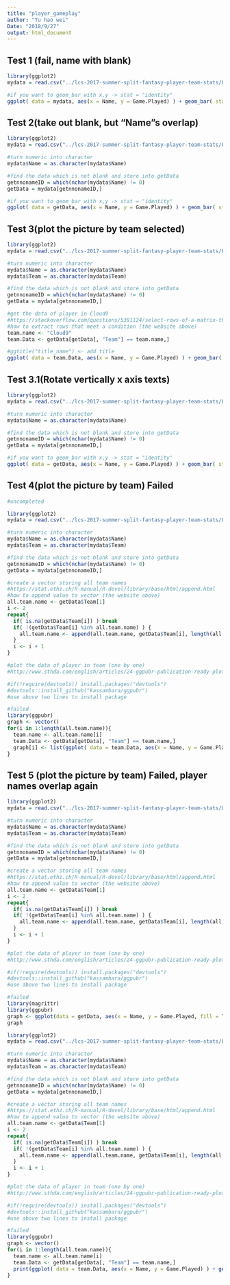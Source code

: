 ```yaml
---
title: "player_gameplay"
author: "Tu hao wei"
Date: "2018/9/27"
output: html_document
---
```


## Test 1 (fail, name with blank)
```r
library(ggplot2)
mydata = read.csv("../lcs-2017-summer-split-fantasy-player-team-stats/LCS Players Stats Summer Split 2017.csv")

#if you want to geom_bar with x,y -> stat = "identity"
ggplot( data = mydata, aes(x = Name, y = Game.Played) ) + geom_bar( stat = "identity" ) 

```

## Test 2(take out blank, but "Name"s overlap)
```r
library(ggplot2)
mydata = read.csv("../lcs-2017-summer-split-fantasy-player-team-stats/LCS Players Stats Summer Split 2017.csv")

#turn numeric into character
mydata$Name = as.character(mydata$Name)  

#find the data which is not blank and store into getData
getnnonameID = which(nchar(mydata$Name) != 0) 
getData = mydata[getnnonameID,]

#if you want to geom_bar with x,y -> stat = "identity"
ggplot( data = getData, aes(x = Name, y = Game.Played) ) + geom_bar( stat = "identity" ) 

```

## Test 3(plot the picture by team selected)
```r
library(ggplot2)
mydata = read.csv("../lcs-2017-summer-split-fantasy-player-team-stats/LCS Players Stats Summer Split 2017.csv")

#turn numeric into character
mydata$Name = as.character(mydata$Name)
mydata$Team = as.character(mydata$Team)

#find the data which is not blank and store into getData
getnnonameID = which(nchar(mydata$Name) != 0) 
getData = mydata[getnnonameID,]

#get the data of player in Cloud9
#https://stackoverflow.com/questions/5391124/select-rows-of-a-matrix-that-meet-a-condition
#how to extract rows that meet a condition (the website above)
team.name <- "Cloud9"
team.Data <- getData[getData[, "Team"] == team.name,]

#ggtitle("title_name") <- add title 
ggplot( data = team.Data, aes(x = Name, y = Game.Played) ) + geom_bar( stat = "identity" ) + ggtitle(team.name)

```


## Test 3.1(Rotate vertically x axis texts)
```r
library(ggplot2)
mydata = read.csv("../lcs-2017-summer-split-fantasy-player-team-stats/LCS Players Stats Summer Split 2017.csv")

#turn numeric into character
mydata$Name = as.character(mydata$Name)  

#find the data which is not blank and store into getData
getnnonameID = which(nchar(mydata$Name) != 0) 
getData = mydata[getnnonameID,]

#if you want to geom_bar with x,y -> stat = "identity"
ggplot( data = getData, aes(x = Name, y = Game.Played) ) + geom_bar( stat = "identity" ) + theme(axis.text.x = element_text(angle = 90, hjust = 1))

```

## Test 4(plot the picture by team) Failed
```r
#uncompleted

library(ggplot2)
mydata = read.csv("../lcs-2017-summer-split-fantasy-player-team-stats/LCS Players Stats Summer Split 2017.csv")

#turn numeric into character
mydata$Name = as.character(mydata$Name)
mydata$Team = as.character(mydata$Team)

#find the data which is not blank and store into getData
getnnonameID = which(nchar(mydata$Name) != 0) 
getData = mydata[getnnonameID,]

#create a vector storing all team names
#https://stat.ethz.ch/R-manual/R-devel/library/base/html/append.html
#how to append value to vector (the website above)
all.team.name <- getData$Team[1]
i <- 2
repeat{
  if( is.na(getData$Team[i]) ) break
  if( !(getData$Team[i] %in% all.team.name) ) {
    all.team.name <- append(all.team.name, getData$Team[i], length(all.team.name))
  }
  i <- i + 1
}

#plot the data of player in team (one by one)
#http://www.sthda.com/english/articles/24-ggpubr-publication-ready-plots/81-ggplot2-easy-way-to-mix-multiple-graphs-on-the-same-page/

#if(!require(devtools)) install.packages("devtools")
#devtools::install_github("kassambara/ggpubr")
#use above two lines to install package

#failed
library(ggpubr)
graph <- vector()
for(i in 1:length(all.team.name)){
  team.name <- all.team.name[i]
  team.Data <- getData[getData[, "Team"] == team.name,]
  graph[i] <- list(ggplot( data = team.Data, aes(x = Name, y = Game.Played) ) + geom_bar( stat = "identity" ) + ggtitle(team.name) + theme(axis.text.x = element_text(angle = 90, hjust = 1)))
}

```

## Test 5 (plot the picture by team) Failed, player names overlap again
```r
library(ggplot2)
mydata = read.csv("../lcs-2017-summer-split-fantasy-player-team-stats/LCS Players Stats Summer Split 2017.csv")

#turn numeric into character
mydata$Name = as.character(mydata$Name)
mydata$Team = as.character(mydata$Team)

#find the data which is not blank and store into getData
getnnonameID = which(nchar(mydata$Name) != 0) 
getData = mydata[getnnonameID,]

#create a vector storing all team names
#https://stat.ethz.ch/R-manual/R-devel/library/base/html/append.html
#how to append value to vector (the website above)
all.team.name <- getData$Team[1]
i <- 2
repeat{
  if( is.na(getData$Team[i]) ) break
  if( !(getData$Team[i] %in% all.team.name) ) {
    all.team.name <- append(all.team.name, getData$Team[i], length(all.team.name))
  }
  i <- i + 1
}

#plot the data of player in team (one by one)
#http://www.sthda.com/english/articles/24-ggpubr-publication-ready-plots/81-ggplot2-easy-way-to-mix-multiple-graphs-on-the-same-page/

#if(!require(devtools)) install.packages("devtools")
#devtools::install_github("kassambara/ggpubr")
#use above two lines to install package

#failed
library(magrittr)
library(ggpubr)
graph <- ggplot(data = getData, aes(x = Name, y = Game.Played, fill = Team)) + geom_bar(stat = "identity") + facet_wrap(~Team)
graph

```


```r

library(ggplot2)
mydata = read.csv("../lcs-2017-summer-split-fantasy-player-team-stats/LCS Players Stats Summer Split 2017.csv")

#turn numeric into character
mydata$Name = as.character(mydata$Name)
mydata$Team = as.character(mydata$Team)

#find the data which is not blank and store into getData
getnnonameID = which(nchar(mydata$Name) != 0) 
getData = mydata[getnnonameID,]

#create a vector storing all team names
#https://stat.ethz.ch/R-manual/R-devel/library/base/html/append.html
#how to append value to vector (the website above)
all.team.name <- getData$Team[1]
i <- 2
repeat{
  if( is.na(getData$Team[i]) ) break
  if( !(getData$Team[i] %in% all.team.name) ) {
    all.team.name <- append(all.team.name, getData$Team[i], length(all.team.name))
  }
  i <- i + 1
}

#plot the data of player in team (one by one)
#http://www.sthda.com/english/articles/24-ggpubr-publication-ready-plots/81-ggplot2-easy-way-to-mix-multiple-graphs-on-the-same-page/

#if(!require(devtools)) install.packages("devtools")
#devtools::install_github("kassambara/ggpubr")
#use above two lines to install package

#failed
library(ggpubr)
graph <- vector()
for(i in 1:length(all.team.name)){
  team.name <- all.team.name[i]
  team.Data <- getData[getData[, "Team"] == team.name,]
  print(ggplot( data = team.Data, aes(x = Name, y = Game.Played) ) + geom_bar( stat = "identity" ) + ggtitle(team.name) + coord_flip())
}
```

